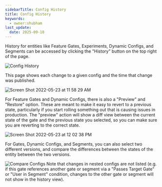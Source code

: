 ```yaml
---
sidebarTitle: Config History
title: Config History
keywords:
  - owner:shubham
last_update:
  date: 2025-09-18
---
```


History for entities like Feature Gates, Experiments, Dynamic Configs, and Segments can be accessed by clicking the "History" button on the top right of the page.

<Frame>
  <img src="/images/config_history.png" alt="Config History" />
</Frame>

This page shows each change to a given config and the time that change was published.

<Frame>
  <img src="https://user-images.githubusercontent.com/77301670/169888219-6dd20bb4-2d22-4396-b9cb-ebe3a7307b90.png" alt="Screen Shot 2022-05-23 at 11 58 29 AM" />
</Frame>

For Feature Gates and Dynamic Configs, there is also a "Preview" and "Restore" option. These are meant to make it easy to revert to a previous state, particularly if you start rolling something out that is causing issues in production. The "preview" action will show a diff view between the current state of the gate and the previous state you selected, so you can make sure you are reverting to the correct state.

<Frame>
  <img src="https://user-images.githubusercontent.com/77301670/169888598-df6f94ee-0194-4f09-906e-d85ed89cd554.png" alt="Screen Shot 2022-05-23 at 12 02 38 PM" />
</Frame>

For Gates, Dynamic Configs, and Segments, you can also select two different versions, and compare the differences between the states of the entity between the two versions. 
<Frame>
  <img src="/images/config_history_compare_changes.png" alt="Compare Configs" />
</Frame>

<Info>
Note that changes in nested configs are not listed (e.g. if this gate references another gate or segment via a "Passes Target Gate" or "User in Segment" condition, changes to the other gate or segment will not show in the history view).
</Info>
